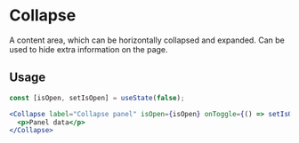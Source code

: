 
# Collapse

A content area, which can be horizontally collapsed and expanded. Can be used to hide extra information on the page.

## Usage

```jsx
const [isOpen, setIsOpen] = useState(false);

<Collapse label="Collapse panel" isOpen={isOpen} onToggle={() => setIsOpen(!isOpen)}>
  <p>Panel data</p>
</Collapse>
```

<Props of={Collapse}/>

